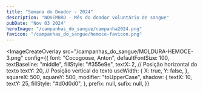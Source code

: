 ```yaml
---
title: "Semana do Doador - 2024"
description: "NOVEMBRO - Mês do doador voluntário de sangue"
pubDate: "Nov 03 2024"
heroImage: "/campanhas_do_sangue/campanha2024.png"
favicon: "/campanhas_do_sangue/hemoce-favicon.png"
---
```



<ImageCreateOverlay
  src="/campanhas_do_sangue/MOLDURA-HEMOCE-3.png"
  config={{
    font: "Cocogoose, Anton",
    defaultFontSize: 100,
    textBaseline: "middle",
    fillStyle: "#355e9e",
    textX: 2, // Posição horizontal do texto
    textY: 20, // Posição vertical do texto
    useWidth: {
      X: true,
      Y: false,
    },
    squareX: 500,
    squareY: 500,
    modifier: "toUpperCase",
    shadow: {
      textX: 10,
      textY: 25,
      fillStyle: "#d0d0d0",
    },
    prefix: null,
    sufix: null,
  }}
></ImageCreateOverlay>
